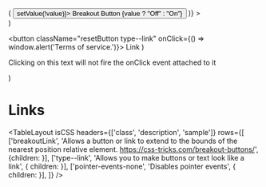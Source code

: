 
<Meta title="Style Utilities/Links"  />

  <div className="alignChild--center--center" style={{ border: "1px dashed #f09", width: "200px", height: "200px", position: "relative" }}>
    <State
      initialValue={true}
      render={(value, setValue) => (
        <button className="breakoutLink" onClick={() => setValue(!value)}>
          Breakout Button {value ? "Off" : "On"}
        </button>
      )}
    >
    </State>
  </div>
)

  <button className="resetButton type--link" onClick={() => window.alert('Terms of service.')}>
    Link
  </button>
)


  <p className="pointer-events-none" onClick={console.log}>Clicking on this text will not fire the onClick event attached to it</p>
)

# Links

<TableLayout
  isCSS
  headers={['class', 'description', 'sample']}
  rows={[
    ['breakoutLink', 'Allows a button or link to extend to the bounds of the nearest position relative element. https://css-tricks.com/breakout-buttons/', {children: <Breakout /> }],
    ['type--link', 'Allows you to make buttons or text look like a link', { children: <TypeLink /> }],
    ['pointer-events-none', 'Disables pointer events', { children: <Pointer /> }],
  ]} 
/>
